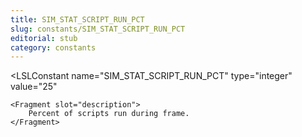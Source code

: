 ```yaml
---
title: SIM_STAT_SCRIPT_RUN_PCT
slug: constants/SIM_STAT_SCRIPT_RUN_PCT
editorial: stub
category: constants
---
```


<LSLConstant
	name="SIM_STAT_SCRIPT_RUN_PCT"
	type="integer"
	value="25"
>
	<Fragment slot="description">
		Percent of scripts run during frame.
	</Fragment>
</LSLConstant>
